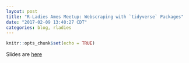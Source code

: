 ```yaml
---
layout: post
title: "R-Ladies Ames Meetup: Webscraping with `tidyverse` Packages"
date: "2017-02-09 13:40:27 CDT"
categories: blog, rladies
---
```


```r
knitr::opts_chunk$set(echo = TRUE)
```

Slides are [here](../static/presentations/RLadies/2017-02-09-WebscrapingTidyverse.html)

